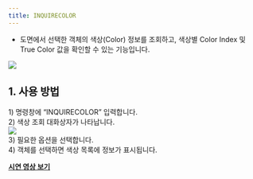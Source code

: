 ```yaml
---
title: INQUIRECOLOR
---
```



[image1]: ../../../../../assets/images/commands/inquirecolor/image1.png
[image2]: ../../../../../assets/images/commands/inquirecolor/image2.png

* 도면에서 선택한 객체의 색상(Color) 정보를 조회하고, 색상별 Color Index 및 True Color 값을 확인할 수 있는 기능입니다.

![][image1]

## **1\. 사용 방법**

1\) 명령창에 “INQUIRECOLOR” 입력합니다.  
2\) 색상 조회 대화상자가 나타납니다.  
![][image2]  
3\) 필요한 옵션을 선택합니다.  
4\) 객체를 선택하면 색상 목록에 정보가 표시됩니다.

[**<Icon name="youtube" class="emoji"/> 시연 영상 보기**]()
